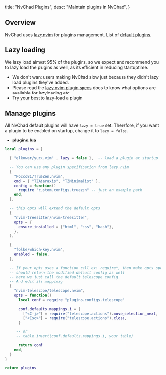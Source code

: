   title: "NvChad Plugins",
  desc: "Maintain plugins in NvChad",
}

## Overview

NvChad uses [lazy.nvim](https://github.com/folke/lazy.nvim) for plugins management. List of [default plugins](https://github.com/NvChad/NvChad/tree/v2.5/lua/nvchad/plugins).

## Lazy loading

We lazy load almost 95% of the plugins, so we expect and recommend you to lazy load the plugins as well, as its efficient in reducing startuptime.

- We don't want users making NvChad slow just because they didn't lazy load plugins they've added.
- Please read the [lazy.nvim plugin specs](https://github.com/folke/lazy.nvim#-plugin-spec) docs to know what options are available for lazyloading etc.
- Try your best to lazy-load a plugin!

## Manage plugins

All NvChad default plugins will have `lazy = true` set. Therefore, if you want a plugin to be enabled on startup, change it to `lazy = false`.
- **plugins.lua**

```lua
local plugins = {

  { "elkowar/yuck.vim" , lazy = false },  -- load a plugin at startup

  -- You can use any plugin specification from lazy.nvim
  {
    "Pocco81/TrueZen.nvim",
    cmd = { "TZAtaraxis", "TZMinimalist" },
    config = function()
      require "custom.configs.truezen" -- just an example path
    end,
  },

  -- this opts will extend the default opts 
  {
    "nvim-treesitter/nvim-treesitter",
    opts = {
      ensure_installed = {"html", "css", "bash"},
    },
  },
  
  {
    "folke/which-key.nvim",
    enabled = false,
  },

  -- If your opts uses a function call ex: require*, then make opts spec a function
  -- should return the modified default config as well
  -- here we just call the default telescope config 
  -- And edit its mappinsg
  {
    "nvim-telescope/telescope.nvim",
    opts = function()
      local conf = require "plugins.configs.telescope"

      conf.defaults.mappings.i = {
        ["<C-j>"] = require("telescope.actions").move_selection_next,
        ["<Esc>"] = require("telescope.actions").close,
      }

     -- or 
     -- table.insert(conf.defaults.mappings.i, your table)

      return conf
    end,
  }
}

return plugins
```
